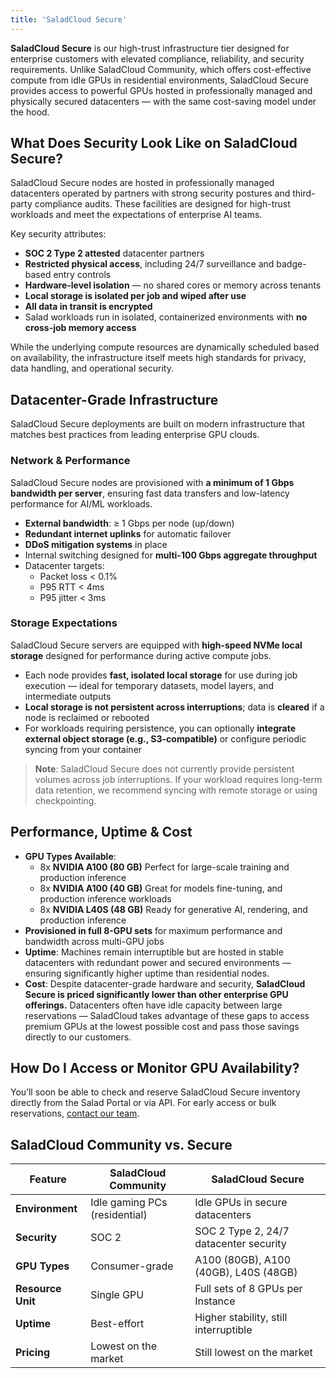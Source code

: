 ```yaml
---
title: 'SaladCloud Secure'
---
```


**SaladCloud Secure** is our high-trust infrastructure tier designed for enterprise customers with elevated compliance,
reliability, and security requirements. Unlike SaladCloud Community, which offers cost-effective compute from idle GPUs
in residential environments, SaladCloud Secure provides access to powerful GPUs hosted in professionally managed and
physically secured datacenters — with the same cost-saving model under the hood.

## What Does Security Look Like on SaladCloud Secure?

SaladCloud Secure nodes are hosted in professionally managed datacenters operated by partners with strong security
postures and third-party compliance audits. These facilities are designed for high-trust workloads and meet the
expectations of enterprise AI teams.

Key security attributes:

- **SOC 2 Type 2 attested** datacenter partners
- **Restricted physical access**, including 24/7 surveillance and badge-based entry controls
- **Hardware-level isolation** — no shared cores or memory across tenants
- **Local storage is isolated per job and wiped after use**
- **All data in transit is encrypted**
- Salad workloads run in isolated, containerized environments with **no cross-job memory access**

While the underlying compute resources are dynamically scheduled based on availability, the infrastructure itself meets
high standards for privacy, data handling, and operational security.

## Datacenter-Grade Infrastructure

SaladCloud Secure deployments are built on modern infrastructure that matches best practices from leading enterprise GPU
clouds.

### Network & Performance

SaladCloud Secure nodes are provisioned with **a minimum of 1 Gbps bandwidth per server**, ensuring fast data transfers
and low-latency performance for AI/ML workloads.

- **External bandwidth**: ≥ 1 Gbps per node (up/down)
- **Redundant internet uplinks** for automatic failover
- **DDoS mitigation systems** in place
- Internal switching designed for **multi-100 Gbps aggregate throughput**
- Datacenter targets:
  - Packet loss < 0.1%
  - P95 RTT < 4ms
  - P95 jitter < 3ms

### Storage Expectations

SaladCloud Secure servers are equipped with **high-speed NVMe local storage** designed for performance during active
compute jobs.

- Each node provides **fast, isolated local storage** for use during job execution — ideal for temporary datasets, model
  layers, and intermediate outputs
- **Local storage is not persistent across interruptions**; data is **cleared** if a node is reclaimed or rebooted
- For workloads requiring persistence, you can optionally **integrate external object storage (e.g., S3-compatible)** or
  configure periodic syncing from your container

> **Note**: SaladCloud Secure does not currently provide persistent volumes across job interruptions. If your workload
> requires long-term data retention, we recommend syncing with remote storage or using checkpointing.

## Performance, Uptime & Cost

- **GPU Types Available**:
  - 8x **NVIDIA A100 (80 GB)** Perfect for large-scale training and production inference
  - 8x **NVIDIA A100 (40 GB)** Great for models fine-tuning, and production inference workloads
  - 8x **NVIDIA L40S (48 GB)** Ready for generative AI, rendering, and production inference
- **Provisioned in full 8-GPU sets** for maximum performance and bandwidth across multi-GPU jobs
- **Uptime**: Machines remain interruptible but are hosted in stable datacenters with redundant power and secured
  environments — ensuring significantly higher uptime than residential nodes.
- **Cost**: Despite datacenter-grade hardware and security, **SaladCloud Secure is priced significantly lower than other
  enterprise GPU offerings.** Datacenters often have idle capacity between large reservations — SaladCloud takes
  advantage of these gaps to access premium GPUs at the lowest possible cost and pass those savings directly to our
  customers.

## How Do I Access or Monitor GPU Availability?

You’ll soon be able to check and reserve SaladCloud Secure inventory directly from the Salad Portal or via API. For
early access or bulk reservations, [contact our team](mailto:cloud@salad.com).

## SaladCloud Community vs. Secure

| Feature           | **SaladCloud Community**      | **SaladCloud Secure**                  |
| ----------------- | ----------------------------- | -------------------------------------- |
| **Environment**   | Idle gaming PCs (residential) | Idle GPUs in secure datacenters        |
| **Security**      | SOC 2                         | SOC 2 Type 2, 24/7 datacenter security |
| **GPU Types**     | Consumer-grade                | A100 (80GB), A100 (40GB), L40S (48GB)  |
| **Resource Unit** | Single GPU                    | Full sets of 8 GPUs per Instance       |
| **Uptime**        | Best-effort                   | Higher stability, still interruptible  |
| **Pricing**       | Lowest on the market          | Still lowest on the market             |
